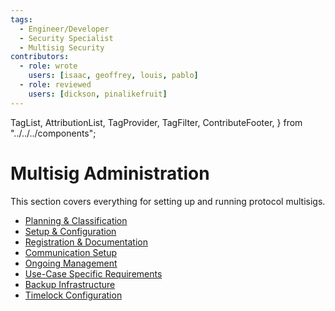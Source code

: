 ```yaml
---
tags:
  - Engineer/Developer
  - Security Specialist
  - Multisig Security
contributors:
  - role: wrote
    users: [isaac, geoffrey, louis, pablo]
  - role: reviewed
    users: [dickson, pinalikefruit]
---
```


  TagList,
  AttributionList,
  TagProvider,
  TagFilter,
  ContributeFooter,
} from "../../../components";

<TagProvider>
<TagFilter />

# Multisig Administration

<TagList tags={frontmatter.tags} />
<AttributionList contributors={frontmatter.contributors} />

This section covers everything for setting up and running protocol multisigs.

- [Planning & Classification](/multisig-for-protocols/planning-and-classification)
- [Setup & Configuration](/multisig-for-protocols/setup-and-configuration)
- [Registration & Documentation](/multisig-for-protocols/registration-and-documentation)
- [Communication Setup](/multisig-for-protocols/communication-setup)
- [Ongoing Management](/multisig-for-protocols/ongoing-management)
- [Use-Case Specific Requirements](/multisig-for-protocols/use-case-specific-requirements)
- [Backup Infrastructure](/multisig-for-protocols/backup-infrastructure)
- [Timelock Configuration](/multisig-for-protocols/timelock-configuration)

</TagProvider>
<ContributeFooter />
